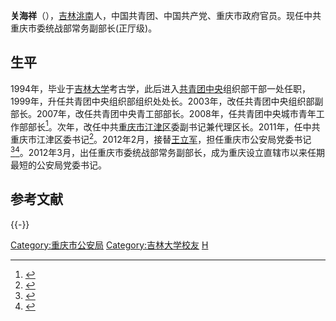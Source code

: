 '''关海祥'''（{{bd|1969年|||catIdx=}}），[[吉林|吉林]][[洮南|洮南]]人，中国共青团、中国共产党、重庆市政府官员。现任中共重庆市委统战部常务副部长(正厅级)。

==生平==
1994年，毕业于[[吉林大学|吉林大学]]考古学，此后进入[[共青团中央|共青团中央]]组织部干部一处任职，1999年，升任共青团中央组织部组织处处长。2003年，改任共青团中央组织部副部长。2007年，改任共青团中央青工部部长。2008年，任共青团中央城市青年工作部部长<ref>{{cite news|title=共青团中央城市青年工作部部长:关海祥|url=http://news.qq.com/a/20090614/000545.htm|accessdate=2012-03-16|newspaper=腾讯网|archive-date=2016-07-23|archive-url=https://web.archive.org/web/20160723065012/http://news.qq.com/a/20090614/000545.htm|dead-url=no}}</ref>。次年，改任中共[[重庆市|重庆市]][[江津区|江津区]]委副书记兼代理区长。2011年，任中共重庆市江津区委书记<ref>{{cite news|title=关海祥曾任中共重庆市江津区委书记|url=http://news.qq.com/a/20120217/002032.htm|accessdate=2012-03-16|newspaper=腾讯|archive-date=2016-07-06|archive-url=https://web.archive.org/web/20160706151236/http://news.qq.com/a/20120217/002032.htm|dead-url=no}}</ref>。2012年2月，接替[[王立军|王立军]]，担任重庆市公安局党委书记<ref>{{cite news|title=关海祥已出任重庆市公安局党委书记|url=http://www.chinanews.com/gn/2012/02-18/3678800.shtml|accessdate=2012-03-16|newspaper=中国新闻网|archive-date=2016-03-05|archive-url=https://web.archive.org/web/20160305023132/http://www.chinanews.com/gn/2012/02-18/3678800.shtml|dead-url=no}}</ref><ref>{{cite news|author=郭晋嘉|title=重庆警方启动"春季攻势" 关海祥：打出声威打出成效|url=http://www.chinanews.com/sh/2012/02-17/3678719.shtml|accessdate=2012-03-16|newspaper=中国新闻网|archive-date=2016-03-05|archive-url=https://web.archive.org/web/20160305030753/http://www.chinanews.com/sh/2012/02-17/3678719.shtml|dead-url=no}}</ref>。2012年3月，出任重庆市委统战部常务副部长，成为重庆设立直辖市以来任期最短的公安局党委书记。

== 参考文献 ==
{{Reflist}}

{{-}}
{{start box}}
{{s-ppo|cpc}}
{{succession box|[[王立军|王立军]]|[[何挺|何挺]]|[[中国共产党|中国共产党]][[重庆市公安局|重庆市公安局]][[党委书记|委员会书记]]|2012年2月－3月}}
{{end box}}

{{团中央部门负责人}}
{{DEFAULTSORT:Guan关}}
[[Category:重庆市公安局|Category:重庆市公安局]]
[[Category:吉林大学校友|Category:吉林大学校友]]
[[Category:关姓|H]]